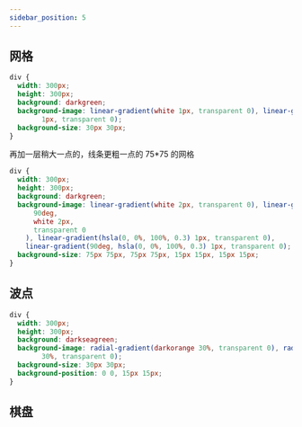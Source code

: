 ```yaml
---
sidebar_position: 5
---
```


## 网格

```css
div {
  width: 300px;
  height: 300px;
  background: darkgreen;
  background-image: linear-gradient(white 1px, transparent 0), linear-gradient(90deg, white
        1px, transparent 0);
  background-size: 30px 30px;
}
```

<div
  style={{
    width: 300,
    height: 300,
    background: "darkgreen",
    backgroundImage:
      "linear-gradient(white 1px, transparent 0), linear-gradient(90deg, white 1px, transparent 0)",
    backgroundSize: "30px 30px",
  }}
></div>

再加一层稍大一点的，线条更粗一点的 75\*75 的网格

```css
div {
  width: 300px;
  height: 300px;
  background: darkgreen;
  background-image: linear-gradient(white 2px, transparent 0), linear-gradient(
      90deg,
      white 2px,
      transparent 0
    ), linear-gradient(hsla(0, 0%, 100%, 0.3) 1px, transparent 0),
    linear-gradient(90deg, hsla(0, 0%, 100%, 0.3) 1px, transparent 0);
  background-size: 75px 75px, 75px 75px, 15px 15px, 15px 15px;
}
```

<div
  style={{
    width: 300,
    height: 300,
    background: "darkgreen",
    backgroundImage:
      "linear-gradient(white 2px, transparent 0),linear-gradient(90deg, white 2px, transparent 0),linear-gradient(hsla(0,0%,100%,.3) 1px,transparent 0),linear-gradient(90deg, hsla(0,0%,100%,.3) 1px,transparent 0)",
    backgroundSize: "75px 75px, 75px 75px, 15px 15px, 15px 15px",
  }}
></div>

## 波点

```css
div {
  width: 300px;
  height: 300px;
  background: darkseagreen;
  background-image: radial-gradient(darkorange 30%, transparent 0), radial-gradient(darkorange
        30%, transparent 0);
  background-size: 30px 30px;
  background-position: 0 0, 15px 15px;
}
```

<div
  style={{
    width: 300,
    height: 300,
    background: 'peru',
    backgroundImage:
      "radial-gradient(tan 30%, transparent 0), radial-gradient(tan 30%, transparent 0)",
    backgroundSize: "30px 30px",
    backgroundPosition: "0 0,15px 15px",
  }}
></div>

## 棋盘
